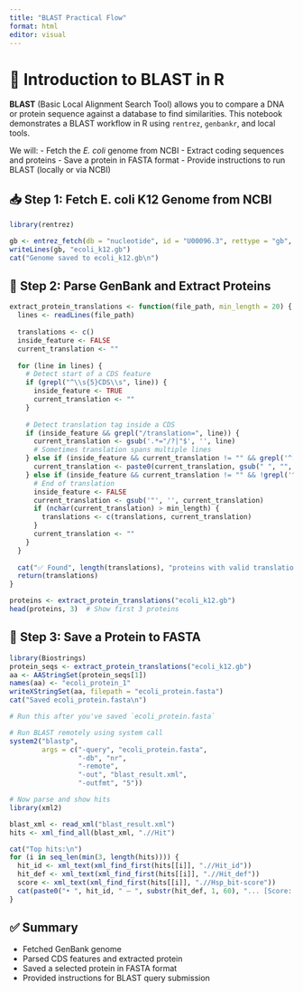 ```yaml
---
title: "BLAST Practical Flow"
format: html
editor: visual
---
```


# 🧬 Introduction to BLAST in R

**BLAST** (Basic Local Alignment Search Tool) allows you to compare a DNA or protein sequence against a database to find similarities. This notebook demonstrates a BLAST workflow in R using `rentrez`, `genbankr`, and local tools.

We will: - Fetch the *E. coli* genome from NCBI - Extract coding sequences and proteins - Save a protein in FASTA format - Provide instructions to run BLAST (locally or via NCBI)

## 📥 Step 1: Fetch E. coli K12 Genome from NCBI

```r
library(rentrez)

gb <- entrez_fetch(db = "nucleotide", id = "U00096.3", rettype = "gb", retmode = "text", email = "blagoj4e@gmail.com")
writeLines(gb, "ecoli_k12.gb")
cat("Genome saved to ecoli_k12.gb\n")

```

## 🧬 Step 2: Parse GenBank and Extract Proteins

```r
extract_protein_translations <- function(file_path, min_length = 20) {
  lines <- readLines(file_path)
  
  translations <- c()
  inside_feature <- FALSE
  current_translation <- ""
  
  for (line in lines) {
    # Detect start of a CDS feature
    if (grepl("^\\s{5}CDS\\s", line)) {
      inside_feature <- TRUE
      current_translation <- ""
    }
    
    # Detect translation tag inside a CDS
    if (inside_feature && grepl("/translation=", line)) {
      current_translation <- gsub('.*="/?|"$', '', line)
      # Sometimes translation spans multiple lines
    } else if (inside_feature && current_translation != "" && grepl('^[ ]{21}[A-Z]+', line)) {
      current_translation <- paste0(current_translation, gsub(" ", "", line))
    } else if (inside_feature && current_translation != "" && !grepl('^[ ]{21}[A-Z]+', line)) {
      # End of translation
      inside_feature <- FALSE
      current_translation <- gsub('"', '', current_translation)
      if (nchar(current_translation) > min_length) {
        translations <- c(translations, current_translation)
      }
      current_translation <- ""
    }
  }
  
  cat("✅ Found", length(translations), "proteins with valid translations.\n")
  return(translations)
}

proteins <- extract_protein_translations("ecoli_k12.gb")
head(proteins, 3)  # Show first 3 proteins
```

## 💾 Step 3: Save a Protein to FASTA

```r
library(Biostrings)
protein_seqs <- extract_protein_translations("ecoli_k12.gb")
aa <- AAStringSet(protein_seqs[1])
names(aa) <- "ecoli_protein_1"
writeXStringSet(aa, filepath = "ecoli_protein.fasta")
cat("Saved ecoli_protein.fasta\n")

```

```r
# Run this after you've saved `ecoli_protein.fasta`

# Run BLAST remotely using system call
system2("blastp",
        args = c("-query", "ecoli_protein.fasta",
                 "-db", "nr",
                 "-remote",
                 "-out", "blast_result.xml",
                 "-outfmt", "5"))

# Now parse and show hits
library(xml2)

blast_xml <- read_xml("blast_result.xml")
hits <- xml_find_all(blast_xml, ".//Hit")

cat("Top hits:\n")
for (i in seq_len(min(3, length(hits)))) {
  hit_id <- xml_text(xml_find_first(hits[[i]], ".//Hit_id"))
  hit_def <- xml_text(xml_find_first(hits[[i]], ".//Hit_def"))
  score <- xml_text(xml_find_first(hits[[i]], ".//Hsp_bit-score"))
  cat(paste0("• ", hit_id, " — ", substr(hit_def, 1, 60), "... [Score: ", score, "]\n"))
}
```

## ✅ Summary

-   Fetched GenBank genome
-   Parsed CDS features and extracted protein
-   Saved a selected protein in FASTA format
-   Provided instructions for BLAST query submission
